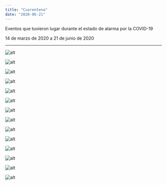 ```yaml
---
title: "Cuarentena"
date: "2020-06-21"
---
```


Eventos que tuvieron lugar durante el estado de alarma por la COVID-19

14 de marzo de 2020 a 21 de junio de 2020

---

![alt](./imagenes/cuarentena-01.jpg)

![alt](./imagenes/cuarentena-02.jpg)

![alt](./imagenes/cuarentena-03.jpg)

![alt](./imagenes/cuarentena-04.jpg)

![alt](./imagenes/cuarentena-05.jpg)

![alt](./imagenes/cuarentena-06.jpg)

![alt](./imagenes/cuarentena-07.jpg)

![alt](./imagenes/cuarentena-08.jpg)

![alt](./imagenes/cuarentena-09.jpg)

![alt](./imagenes/cuarentena-10.jpg)

![alt](./imagenes/cuarentena-11.jpg)

![alt](./imagenes/cuarentena-12.jpg)

![alt](./imagenes/cuarentena-13.jpg)

![alt](./imagenes/cuarentena-14.jpg)
